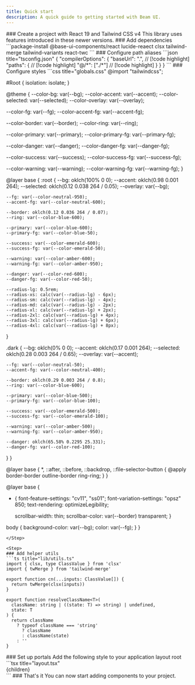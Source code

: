 ```yaml
---
title: Quick start
description: A quick guide to getting started with Beam UI.
---
```


<Steps>

<Step>
### Create a project with React 19 and Tailwind CSS v4
This library uses features introduced in these newer versions.
</Step>

<Step>
### Add dependencies
```package-install
@base-ui-components/react lucide-reaect clsx tailwind-merge tailwind-variants react-twc
```

</Step>

<Step>
### Configure path aliases
```json title="tsconfig.json"
{
  "compilerOptions": {
    "baseUrl": ".", // [!code highlight]
    "paths": { // [!code highlight]
      "@/*": ["./*"] // [!code highlight]
    }
  }
}
```
</Step>

<Step>
### Configure styles
```css title="globals.css"
@import "tailwindcss";

#Root {
  isolation: isolate;
}

@theme {
  --color-bg: var(--bg);
  --color-accent: var(--accent);
  --color-selected: var(--selected);
  --color-overlay: var(--overlay);

  --color-fg: var(--fg);
  --color-accent-fg: var(--accent-fg);

  --color-border: var(--border);
  --color-ring: var(--ring);

  --color-primary: var(--primary);
  --color-primary-fg: var(--primary-fg);

  --color-danger: var(--danger);
  --color-danger-fg: var(--danger-fg);

  --color-success: var(--success);
  --color-success-fg: var(--success-fg);

  --color-warning: var(--warning);
  --color-warning-fg: var(--warning-fg);
}

@layer base {
  :root {
    --bg: oklch(100% 0 0);
    --accent: oklch(0.98 0.001 264);
    --selected: oklch(0.12 0.038 264 / 0.05);
    --overlay: var(--bg);

    --fg: var(--color-neutral-950);
    --accent-fg: var(--color-neutral-600);

    --border: oklch(0.12 0.036 264 / 0.07);
    --ring: var(--color-blue-600);

    --primary: var(--color-blue-600);
    --primary-fg: var(--color-blue-50);

    --success: var(--color-emerald-600);
    --success-fg: var(--color-emerald-50);

    --warning: var(--color-amber-600);
    --warning-fg: var(--color-amber-950);

    --danger: var(--color-red-600);
    --danger-fg: var(--color-red-50);

    --radius-lg: 0.5rem;
    --radius-xs: calc(var(--radius-lg) - 6px);
    --radius-sm: calc(var(--radius-lg) - 4px);
    --radius-md: calc(var(--radius-lg) - 2px);
    --radius-xl: calc(var(--radius-lg) + 2px);
    --radius-2xl: calc(var(--radius-lg) + 4px);
    --radius-3xl: calc(var(--radius-lg) + 6px);
    --radius-4xl: calc(var(--radius-lg) + 8px);
  }

  .dark {
    --bg: oklch(0% 0 0);
    --accent: oklch(0.17 0.001 264);
    --selected: oklch(0.28 0.003 264 / 0.65);
    --overlay: var(--accent);

    --fg: var(--color-neutral-50);
    --accent-fg: var(--color-neutral-400);

    --border: oklch(0.29 0.003 264 / 0.8);
    --ring: var(--color-blue-600);

    --primary: var(--color-blue-500);
    --primary-fg: var(--color-blue-100);

    --success: var(--color-emerald-500);
    --success-fg: var(--color-emerald-100);

    --warning: var(--color-amber-500);
    --warning-fg: var(--color-amber-950);

    --danger: oklch(65.58% 0.2295 25.331);
    --danger-fg: var(--color-red-100);
  }
}

@layer base {
  *,
  ::after,
  ::before,
  ::backdrop,
  ::file-selector-button {
    @apply border-border outline-border ring-ring;
  }
}

@layer base {
  * {
    font-feature-settings: "cv11", "ss01";
    font-variation-settings: "opsz" 850;
    text-rendering: optimizeLegibility;

    scrollbar-width: thin;
    scrollbar-color: var(--border) transparent;
  }

  body {
    background-color: var(--bg);
    color: var(--fg);
  }
}
```
</Step>

<Step>
### Add helper utils
```ts title="lib/utils.ts"
import { clsx, type ClassValue } from 'clsx'
import { twMerge } from 'tailwind-merge'

export function cn(...inputs: ClassValue[]) {
  return twMerge(clsx(inputs))
}

export function resolveClassName<T>(
  className: string | ((state: T) => string) | undefined,
  state: T
) {
  return className
    ? typeof className === 'string'
      ? className
      : className(state)
    : ''
}
```
</Step>

<Step>
### Set up portals
Add the following style to your application layout root
```tsx title="layout.tsx"
<body>
  <div id="Root">
    {children}
  </div>
</body>
```
</Step>

<Step>
### That's it
You can now start adding components to your project.
</Step>

</Steps>
